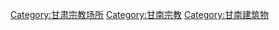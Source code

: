 [[Category:甘肃宗教场所|Category:甘肃宗教场所]]
[[Category:甘南宗教|Category:甘南宗教]]
[[Category:甘南建筑物|Category:甘南建筑物]]